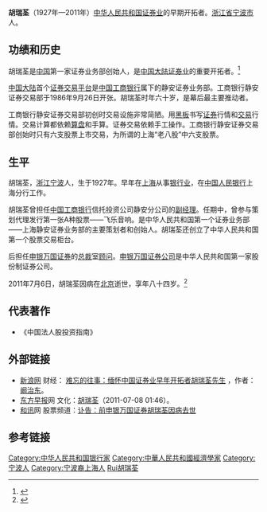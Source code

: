 '''胡瑞荃'''（1927年—2011年）[[中华人民共和国|中华人民共和国]][[证券业|证券业]]的早期开拓者。[[浙江省|浙江省]][[宁波市|宁波市]]人。

==功绩和历史==

胡瑞荃是[[中国|中国]]第一家证券业务部创始人，是[[中国大陆|中国大陆]][[证券业|证券业]]的重要开拓者。<ref name="胡瑞荃 投资中国">{{cite web |url=http://news.chinaventure.com.cn/2/20110707/59530.shtml |title=中国第一家证券业务部创始人胡瑞荃北京逝世 |publisher=投资中国 （ChinaVenture） |author=来源：[[新浪|新浪]]财经 |date=发布时间： 2011-7-7 9:01:00 |accessdate=2012年1月30日 |language=zh-hans }}{{Dead link|date=2019年12月 |bot=InternetArchiveBot |fix-attempted=yes }}</ref>

[[中国大陆|中国大陆]]首个[[证券交易所|证券交易平台]]是[[中国工商银行|中国工商银行]]属下的静安证券业务部。工商银行静安证券交易部于1986年9月26日开张。胡瑞荃时年六十岁，是幕后最主要推动者。

工商银行静安证券交易部初创时交易设施非常简陋。用[[黑板|黑板]]书写[[证券|证券]]行情和[[交易|交易]]行情。交易计算都依赖[[算盘|算盘]]和手算。证券交易依赖手工操作。工商银行静安证券交易部创始时只有六支股票上市交易，为所谓的上海“老八股”中六支股票。

==生平==

胡瑞荃，[[浙江|浙江]][[宁波|宁波]]人，生于1927年。早年在[[上海|上海]]从事[[银行业|银行业]]，在[[中国人民银行|中国人民银行]]上海分行工作。

胡瑞荃曾担任[[中国工商银行|中国工商银行]]信托投资公司静安分公司的[[总经理|副经理]]。任期中，曾参与策划代理发行第一张A种股票——飞乐音响。是中华人民共和国第一个证券业务部——上海静安证券业务部的主要策划者和创始人。胡瑞荃还创立了中华人民共和国第一个股票交易柜台。

后担任[[申银万国证券公司|申银万国证券]]的[[总裁|总裁]]室[[顾问|顾问]]。[[申银万国证券公司|申银万国证券公司]]是中华人民共和国第一家股份制证券公司。

2011年7月6日，胡瑞荃因病在[[北京|北京]]逝世，享年八十四岁。<ref name="胡瑞荃 讣告">{{cite web |url=http://stock.hexun.com/2011-07-08/131255392.html |title=讣告：前申银万国证券胡瑞荃因病去世 |publisher=[[和讯|和讯]]网 股票频道 |author=来源：上海证券报 |date=2011年7月8日 |accessdate=2012年1月30日 |language=zh-hans |archive-url=https://web.archive.org/web/20111105025420/http://stock.hexun.com/2011-07-08/131255392.html |archive-date=2011年11月5日 |dead-url=yes }}</ref>

==代表著作==
* 《中国法人股投资指南》

==外部链接==
* [[新浪网|新浪网]] 财经： [http://finance.sina.com.cn/stock/quanshang/thyj/20110708/112610116312.shtml 难忘的往事：缅怀中国证券业早年开拓者胡瑞荃先生] {{Wayback|url=http://finance.sina.com.cn/stock/quanshang/thyj/20110708/112610116312.shtml |date=20190721055820 }}，作者：[[阚治东|阚治东]]。
* [[东方早报|东方早报]]网 文化：[https://web.archive.org/web/20110717164941/http://www.dfdaily.com/html/150/2011/7/8/628337.shtml 胡瑞荃]（2011-07-08 01:46）。
* [[和讯|和讯]]网 股票频道：[https://web.archive.org/web/20111105025420/http://stock.hexun.com/2011-07-08/131255392.html 讣告：前申银万国证券胡瑞荃因病去世]

==参考链接==
{{reflist}}

{{DEFAULTSORT:Hu胡瑞荃}}
[[Category:中华人民共和国银行家|Category:中华人民共和国银行家]]
[[Category:中華人民共和國經濟學家|Category:中華人民共和國經濟學家]]
[[Category:宁波人|Category:宁波人]]
[[Category:宁波裔上海人|Category:宁波裔上海人]]
[[Category:胡姓|Rui胡瑞荃]]